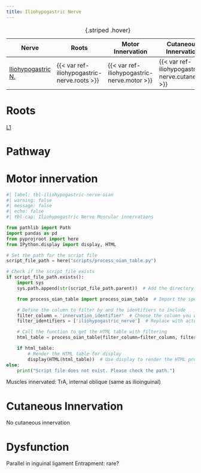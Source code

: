 ```yaml
---
title: Iliohypogastric Nerve
---
```


| Nerve | Roots | Motor Innervation | Cutaneous Innervation |
|-|-|-|-|
| [Iliohypogastric N.]({{< var ref-iliohypogastric-nerve.path >}}) | {{< var ref-iliohypogastric-nerve.roots >}} | {{< var ref-iliohypogastric-nerve.motor >}} | {{< var ref-iliohypogastric-nerve.cutaneous >}} |
: {.striped .hover}

# Roots
[L1]({{< var ref-nerve-root.l1 >}}) 

# Pathway

# Motor innervation


```python
#| label: tbl-iliohypogastric-nerve-oian
#| warning: false
#| message: false
#| echo: false
#| tbl-cap: Iliohypogastric Nerve Muscular innervations

from pathlib import Path
import pandas as pd
from pyprojroot import here
from IPython.display import display, HTML

# Set the path for the script file
script_file_path = here("scripts/process_oian_table.py")

# Check if the script file exists
if script_file_path.exists():
    import sys
    sys.path.append(str(script_file_path.parent))  # Add the directory of the script to the system path

    from process_oian_table import process_oian_table  # Import the specific function

    # Define the column to filter by and the identifiers to include
    filter_column = 'innervation_identifier'  # Choose the column you want to filter by
    filter_identifiers = ['iliohypogastric_nerve']  # Replace with actual identifiers you want to include

    # Call the function to get the HTML table with filtering
    html_table = process_oian_table(filter_column=filter_column, filter_identifiers=filter_identifiers)

    if html_table:
        # Render the HTML table for display
        display(HTML(html_table))  # Use display to render the HTML properly
else:
    print("Script file does not exist. Please check the path.")
```

Muscles innervated: TrA, internal oblique (same as ilioinguinal)

# Cutaneous Innervation

No cutaneous innervation

# Dysfunction



Parallel in inguinal ligament
Entrapment: rare?
